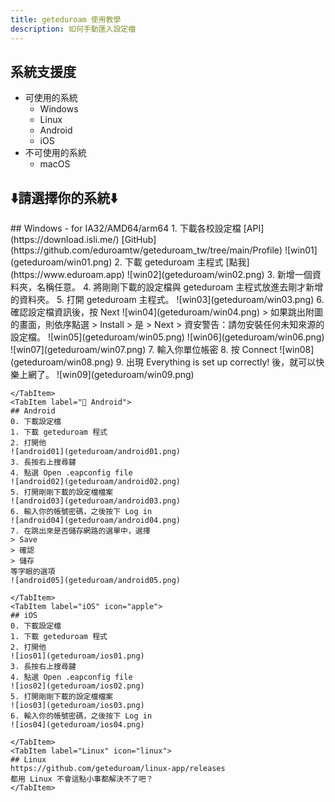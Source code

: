 ```yaml
---
title: geteduroam 使用教學
description: 如何手動匯入設定檔
---
```


## 系統支援度
- 可使用的系統
    - Windows
    - Linux
    - Android
    - iOS
- 不可使用的系統
    - macOS

## **⬇️請選擇你的系統⬇️**
<Tabs>
    <TabItem label="Windows" icon="seti:windows">
    ## Windows
    - for IA32/AMD64/arm64
    1. 下載各校設定檔 [API](https://download.isli.me/) [GitHub](https://github.com/eduroamtw/geteduroam_tw/tree/main/Profile)
    ![win01](geteduroam/win01.png)
    2. 下載 geteduroam 主程式 [點我](https://www.eduroam.app)
    ![win02](geteduroam/win02.png)
    3. 新增一個資料夾，名稱任意。
    4. 將剛剛下載的設定檔與 geteduroam 主程式放進去剛才新增的資料夾。
    5. 打開 geteduroam 主程式。
    ![win03](geteduroam/win03.png)
    6. 確認設定檔資訊後，按 Next
    ![win04](geteduroam/win04.png)
    > 如果跳出附圖的畫面，則依序點選 
    > Install
    > 是
    > Next
    > 資安警告：請勿安裝任何未知來源的設定檔。
    ![win05](geteduroam/win05.png)
    ![win06](geteduroam/win06.png)
    ![win07](geteduroam/win07.png)
    7. 輸入你單位帳密
    8. 按 Connect
    ![win08](geteduroam/win08.png)
    9. 出現 Everything is set up correctly! 後，就可以快樂上網了。
    ![win09](geteduroam/win09.png)

    </TabItem>
    <TabItem label="🤖 Android">
    ## Android
    0. 下載設定檔
    1. 下載 geteduroam 程式
    2. 打開他
    ![android01](geteduroam/android01.png)
    3. 長按右上搜尋鍵
    4. 點選 Open .eapconfig file
    ![android02](geteduroam/android02.png)
    5. 打開剛剛下載的設定檔檔案
    ![android03](geteduroam/android03.png)
    6. 輸入你的帳號密碼，之後按下 Log in
    ![android04](geteduroam/android04.png)
    7. 在跳出來是否儲存網路的選單中，選擇
    > Save
    > 確認
    > 儲存
    等字眼的選項
    ![android05](geteduroam/android05.png)

    </TabItem>
    <TabItem label="iOS" icon="apple">
    ## iOS
    0. 下載設定檔
    1. 下載 geteduroam 程式
    2. 打開他
    ![ios01](geteduroam/ios01.png)
    3. 長按右上搜尋鍵
    4. 點選 Open .eapconfig file
    ![ios02](geteduroam/ios02.png)
    5. 打開剛剛下載的設定檔檔案
    ![ios03](geteduroam/ios03.png)
    6. 輸入你的帳號密碼，之後按下 Log in
    ![ios04](geteduroam/ios04.png)

    </TabItem>
    <TabItem label="Linux" icon="linux">
    ## Linux
    https://github.com/geteduroam/linux-app/releases  
    都用 Linux 不會這點小事都解決不了吧？
    </TabItem>
</Tabs>